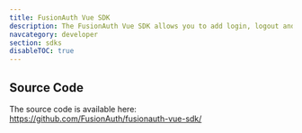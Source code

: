 ```yaml
---
title: FusionAuth Vue SDK
description: The FusionAuth Vue SDK allows you to add login, logout and registration functionality to your Vue application.
navcategory: developer
section: sdks
disableTOC: true
---
```


<RemoteContent url="https://raw.githubusercontent.com/FusionAuth/fusionauth-vue-sdk/main/README.md"
               tags="forDocSite" />

## Source Code

The source code is available here: https://github.com/FusionAuth/fusionauth-vue-sdk/
